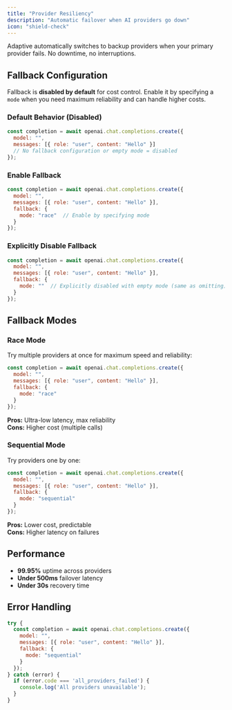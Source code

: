 ```yaml
---
title: "Provider Resiliency"
description: "Automatic failover when AI providers go down"
icon: "shield-check"
---
```


Adaptive automatically switches to backup providers when your primary provider fails. No downtime, no interruptions.

## Fallback Configuration

Fallback is **disabled by default** for cost control. Enable it by specifying a `mode` when you need maximum reliability and can handle higher costs.

### Default Behavior (Disabled)
```javascript
const completion = await openai.chat.completions.create({
  model: "",
  messages: [{ role: "user", content: "Hello" }]
  // No fallback configuration or empty mode = disabled
});
```

### Enable Fallback
```javascript
const completion = await openai.chat.completions.create({
  model: "",
  messages: [{ role: "user", content: "Hello" }],
  fallback: {
    mode: "race"  // Enable by specifying mode
  }
});
```

### Explicitly Disable Fallback
```javascript
const completion = await openai.chat.completions.create({
  model: "",
  messages: [{ role: "user", content: "Hello" }],
  fallback: {
    mode: ""  // Explicitly disabled with empty mode (same as omitting)
  }
});
```

## Fallback Modes

### Race Mode
Try multiple providers at once for maximum speed and reliability:

```javascript
const completion = await openai.chat.completions.create({
  model: "",
  messages: [{ role: "user", content: "Hello" }],
  fallback: {
    mode: "race"
  }
});
```

**Pros:** Ultra-low latency, max reliability  
**Cons:** Higher cost (multiple calls)

### Sequential Mode
Try providers one by one:

```javascript
const completion = await openai.chat.completions.create({
  model: "",
  messages: [{ role: "user", content: "Hello" }],
  fallback: {
    mode: "sequential"
  }
});
```

**Pros:** Lower cost, predictable  
**Cons:** Higher latency on failures

## Performance

- **99.95%** uptime across providers
- **Under 500ms** failover latency  
- **Under 30s** recovery time

## Error Handling

```javascript
try {
  const completion = await openai.chat.completions.create({
    model: "",
    messages: [{ role: "user", content: "Hello" }],
    fallback: {
      mode: "sequential"
    }
  });
} catch (error) {
  if (error.code === 'all_providers_failed') {
    console.log('All providers unavailable');
  }
}
```